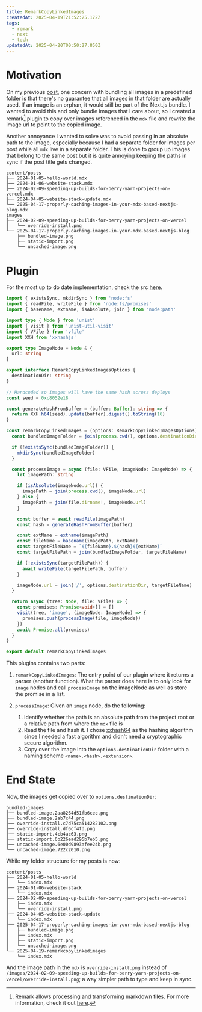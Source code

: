 ```yaml
---
title: RemarkCopyLinkedImages
createdAt: 2025-04-19T21:52:25.172Z
tags:
  - remark
  - next
  - tech
updatedAt: 2025-04-20T00:50:27.850Z
---
```


# Motivation

On my previous [post](/posts/2025-04-17-properly-caching-images-in-your-mdx-based-nextjs-blog), one concern with bundling
all images in a predefined folder is that there's no guarantee that all images in that folder are actually used. If an
image is an orphan, it would still be part of the Next.js bundle. I wanted to avoid this and
only bundle images that I care about, so I created a remark[^Remark] plugin to copy over images referenced in the `mdx`
file and rewrite the image url to point to the copied image.

Another annoyance I wanted to solve was to avoid passing in an absolute path to the image, especially because I had
a separate folder for images per post while all `mdx` live in a separate folder. This is done
to group up images that belong to the same post but it is quite annoying keeping the paths in sync if the post title
gets changed.

```ansi title="Pre folder based posts"
content/posts
├── 2024-01-05-hello-world.mdx
├── 2024-01-06-website-stack.mdx
├── 2024-02-09-speeding-up-builds-for-berry-yarn-projects-on-vercel.mdx
├── 2024-04-05-website-stack-update.mdx
└── 2025-04-17-properly-caching-images-in-your-mdx-based-nextjs-blog.mdx
images
├── 2024-02-09-speeding-up-builds-for-berry-yarn-projects-on-vercel
│   └── override-install.png
└── 2025-04-17-properly-caching-images-in-your-mdx-based-nextjs-blog
    ├── bundled-image.png
    ├── static-import.png
    └── uncached-image.png
```

# Plugin

For the most up to do date implementation, check the src [here](https://github.com/Adriel-M/adriel.dev/blob/cba3a8c4c62b337c581d10c93864384336e21970/lib/remarkPlugins/RemarkCopyLinkedImages.ts).

```ts title="RemarkCopyLinkedImages.ts" showLineNumbers
import { existsSync, mkdirSync } from 'node:fs'
import { readFile, writeFile } from 'node:fs/promises'
import { basename, extname, isAbsolute, join } from 'node:path'

import type { Node } from 'unist'
import { visit } from 'unist-util-visit'
import { VFile } from 'vfile'
import XXH from 'xxhashjs'

export type ImageNode = Node & {
  url: string
}

export interface RemarkCopyLinkedImagesOptions {
  destinationDir: string
}

// Hardcoded so images will have the same hash across deploys
const seed = 0xc8052e18

const generateHashFromBuffer = (buffer: Buffer): string => {
  return XXH.h64(seed).update(buffer).digest().toString(16)
}

const remarkCopyLinkedImages = (options: RemarkCopyLinkedImagesOptions) => {
  const bundledImageFolder = join(process.cwd(), options.destinationDir)

  if (!existsSync(bundledImageFolder)) {
    mkdirSync(bundledImageFolder)
  }

  const processImage = async (file: VFile, imageNode: ImageNode) => {
    let imagePath: string

    if (isAbsolute(imageNode.url)) {
      imagePath = join(process.cwd(), imageNode.url)
    } else {
      imagePath = join(file.dirname!, imageNode.url)
    }

    const buffer = await readFile(imagePath)
    const hash = generateHashFromBuffer(buffer)

    const extName = extname(imagePath)
    const fileName = basename(imagePath, extName)
    const targetFileName = `${fileName}.${hash}${extName}`
    const targetFilePath = join(bundledImageFolder, targetFileName)

    if (!existsSync(targetFilePath)) {
      await writeFile(targetFilePath, buffer)
    }

    imageNode.url = join('/', options.destinationDir, targetFileName)
  }

  return async (tree: Node, file: VFile) => {
    const promises: Promise<void>[] = []
    visit(tree, 'image', (imageNode: ImageNode) => {
      promises.push(processImage(file, imageNode))
    })
    await Promise.all(promises)
  }
}

export default remarkCopyLinkedImages
```

This plugins contains two parts:

1. `remarkCopyLinkedImages`: The entry point of our plugin where it returns a parser (another function). What the parser
   does here is to only look for `image` nodes and call `processImage` on the imageNode as well as store the promise in a list.
2. `processImage`: Given an `image` node, do the following:

   1. Identify whether the path is an absolute path from the project root or a relative path from where the `mdx` file is
   2. Read the file and hash it. I chose [xxhash64](https://xxhash.com/) as the hashing algorithm since I needed a fast algorithm
      and didn't need a cryptographic secure algorithm.
   3. Copy over the image into the `options.destinationDir` folder with a naming scheme `<name>.<hash>.<extension>`.

# End State

Now, the images get copied over to `options.destinationDir`:

```ansi title="bundled-images folder"
bundled-images
├── bundled-image.2aa8264d51fb6cec.png
├── bundled-image.2ab7c44.png
├── override-install.c7d75ca514282102.png
├── override-install.df6cf4fd.png
├── static-import.4cb4ac63.png
├── static-import.6b226ead295b7eb5.png
├── uncached-image.6e00d9893afee24b.png
└── uncached-image.722c2010.png
```

While my folder structure for my posts is now:

```ansi title="Folder based posts"
content/posts
├── 2024-01-05-hello-world
│   └── index.mdx
├── 2024-01-06-website-stack
│   └── index.mdx
├── 2024-02-09-speeding-up-builds-for-berry-yarn-projects-on-vercel
│   ├── index.mdx
│   └── override-install.png
├── 2024-04-05-website-stack-update
│   └── index.mdx
├── 2025-04-17-properly-caching-images-in-your-mdx-based-nextjs-blog
│   ├── bundled-image.png
│   ├── index.mdx
│   ├── static-import.png
│   └── uncached-image.png
└── 2025-04-19-remarkcopylinkedimages
    └── index.mdx
```

And the image path in the `mdx` is `override-install.png` instead of `/images/2024-02-09-speeding-up-builds-for-berry-yarn-projects-on-vercel/override-install.png`;
a way simpler path to type and keep in sync.

[^Remark]: Remark allows processing and transforming markdown files. For more information, check it out [here](https://remark.js.org/).
